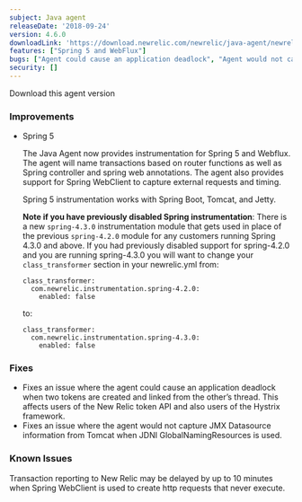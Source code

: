 ```yaml
---
subject: Java agent
releaseDate: '2018-09-24'
version: 4.6.0
downloadLink: 'https://download.newrelic.com/newrelic/java-agent/newrelic-agent/4.6.0/'
features: ["Spring 5 and WebFlux"]
bugs: ["Agent could cause an application deadlock", "Agent would not capture JMX Datasource information from <DNT>Tomcat</DNT> when JDNI GlobalNamingResources was used"]
security: []
---
```

<ButtonGroup>
  <ButtonLink
    role="button"
    to="https://download.newrelic.com/newrelic/java-agent/newrelic-agent/4.6.0/"
    variant="primary"
  >
    Download this agent version
  </ButtonLink>
</ButtonGroup>

### Improvements

* Spring 5

  The Java Agent now provides instrumentation for Spring 5 and Webflux. The agent will name transactions based on router functions as well as Spring controller and spring web annotations. The agent also provides support for Spring WebClient to capture external requests and timing.

  Spring 5 instrumentation works with Spring Boot, <DNT>Tomcat</DNT>, and <DNT>Jetty<DNT>.  

  **Note if you have previously disabled Spring instrumentation**: There is a new `spring-4.3.0` instrumentation module that gets used in place of the previous `spring-4.2.0` module for any customers running Spring 4.3.0 and above. If you had previously disabled support for spring-4.2.0 and you are running spring-4.3.0 you will want to change your `class_transformer` section in your newrelic.yml from:

  ```
  class_transformer:
    com.newrelic.instrumentation.spring-4.2.0:
      enabled: false
  ```

  to:

  ```
  class_transformer:
    com.newrelic.instrumentation.spring-4.3.0:
      enabled: false
  ```

### Fixes

* Fixes an issue where the agent could cause an application deadlock when two tokens are created and linked from the other’s thread. This affects users of the New Relic token API and also users of the Hystrix framework.
* Fixes an issue where the agent would not capture JMX Datasource information from <DNT>Tomcat</DNT> when JDNI GlobalNamingResources is used.

### Known Issues

Transaction reporting to New Relic may be delayed by up to 10 minutes when Spring WebClient is used to create http requests that never execute.
